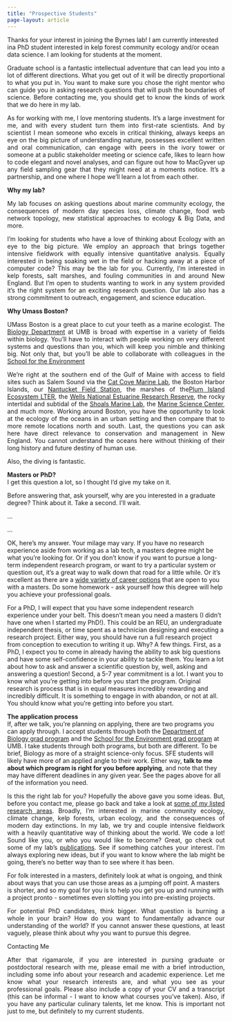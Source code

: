 ```yaml
---
title: "Prospective Students"
page-layout: article
---
```

<p>Thanks for your interest in joining the Byrnes lab! I am currently interested ina PhD student interested in kelp forest community ecology and/or ocean data science. I am  looking for  students at the moment.</p>

<p align="justify">Graduate school is a fantastic intellectual adventure that can lead you into a lot of different directions. What you get out of it will be directly proportional to what you put in. You want to make sure you chose the right mentor who can guide you in asking research questions that will push the boundaries of science. Before contacting me, you should get to know the kinds of work that we do here in my lab.</p>

<p align="justify">As for working with me, I love mentoring students. It's a large investment for me, and with every student turn them into first-rate scientists. And by scientist I mean someone who excels in critical thinking, always keeps an eye on the big picture of understanding nature, possesses excellent written and oral communication, can engage with peers in the ivory tower or someone at a public stakeholder meeting or science cafe, likes to learn how to code elegant and novel analyses, and can figure out how to MacGyver up any field sampling gear that they might need at a moments notice. It's a partnership, and one where I hope we'll learn a lot from each other.</p>

<p><span id="subtitle"><b>Why my lab?</b></span></p>
<p align="justify">My lab focuses on asking questions about marine community ecology, the consequences of modern day species loss, climate change, food web network topology, new statistical approaches to ecology &amp; Big Data, and more.</p>

<p align="justify">I'm looking for students who have a love of thinking about Ecology with an eye to the big picture. We employ an approach that brings together intensive fieldwork with equally intensive quantitative analysis. Equally interested in being soaking wet in the field or hacking away at a piece of computer code? This may be the lab for you. Currently, I'm interested in kelp forests, salt marshes, and fouling communities in and around New England. But I'm open to students wanting to work in any system provided it's the right system for an exciting research question. Our lab also has a strong commitment to outreach, engagement, and science education.</p>

<p><span id="subtitle"><b>Why Umass Boston?</b></span></p>
<p align="justify">UMass Boston is a great place to cut your teeth as a marine ecologist. The <a href="http://www.umb.edu/academics/csm/biology/">Biology Department</a> at UMB is broad with expertise in a variety of fields within biology. You'll have to interact with people working on very different systems and questions than you, which will keep you nimble and thinking big. Not only that, but you'll be able to collaborate with colleagues in the <a href="http://www.umb.edu/academics/environment">School for the Environment</a></p> 

<p align="justify">We're right at the southern end of the Gulf of Maine with access to field sites such as Salem Sound via the <a href="http://www.salemstate.edu/academics/schools/1028.php">Cat Cove Marine Lab</a>, the Boston Harbor Islands, our <a href="http://www.umb.edu/nantucket/">Nantucket Field Station</a>, the marshes of the<a href="http://ecosystems.mbl.edu/pie/">Plum Island Ecosystem LTER</a>, the <a href="http://www.wellsreserve.org/">Wells National Estuarine Research Reserve</a>, the rocky intertidal and subtidal of the <a href="http://sml.cornell.edu">Shoals Marine Lab</a>, the <a href="http://www.northeastern.edu/marinescience/">Marine Science Center</a>, and much more. Working around Boston, you have the opportunity to look at the ecology of the oceans in an urban setting and then compare that to more remote locations north and south. Last, the questions you can ask here have direct relevance to conservation and management in New England. You cannot understand the oceans here without thinking of their long history and future destiny of human use.</p>

<p>Also, the diving is fantastic.</p>

<p><span id="subtitle"><b>Masters or PhD?</b></span><br />
I get this question a lot, so I thought I'd give my take on it.</p>
<p>Before answering that, ask yourself, why are you interested in a graduate degree? Think about it. Take a second. I'll wait.</p>
<p>...</p>
<p>...</p>
<p>OK, here's my answer. Your milage may vary. If you have no research experience aside from working as a lab tech, a masters degree might be what you're looking for. Or if you don't know if you want to pursue a long-term independent research program, or want to try a particular system or question out, it's a great way to walk down that road for a little while. Or it's excellent as there are a <a href="http://www.pdx.edu/careers/what-can-i-do-with-a-degree-in-environmental-studiesenvironmental-sciences">wide variety of career options</a> that are open to you with a masters. Do some homework - ask yourself how this degree will help you achieve your professional goals.</p>
<p>For a PhD, I will expect that you have some independent research experience under your belt. This doesn't mean you need a masters (I didn't have one when I started my PhD!). This could be an REU, an undergraduate independent thesis, or time spent as a technician designing and executing a research project. Either way, you should have run a full research project from conception to execution to writing it up. Why? A few things. First, as a PhD, I expect you to come in already having the ability to ask big questions and have some self-confidence in your ability to tackle them. You learn a lot about how to ask and answer a scientific question by, well, asking and answering a question! Second, a 5-7 year commitment is a lot. I want you to know what you're getting into before you start the program. Original research is process that is in equal measures incredibly rewarding and incredibly difficult. It is something to engage in with abandon, or not at all. You should know what you're getting into before you start.</p>

<p><span id="subtitle"><b>The application process</b></span><br />
If, after we talk, you're planning on applying, there are two programs you can apply through. I accept students through both the <a href="http://www.umb.edu/academics/csm/biology/grad">Department of Biology grad program</a> and the <a href="http://www.umb.edu/academics/environment/grad">School for the Environment grad program</a> at UMB. I take students through both programs, but both are different. To be brief, Biology as more of a straight science-only focus. SFE students will likely have more of an applied angle to their work.  Either way, **talk to me about which program is right for you before applying**, and note that they may have different deadlines in any given year. See the pages above for all of the information you need.</p>

<p align="justify">Is this the right lab for you? Hopefully the above gave you some ideas. But, before you contact me, please go back and take a look at <a href="http://byrneslab.net">some of my listed research areas</a>. Broadly, I'm interested in marine community ecology, climate change, kelp forests, urban ecology, and the consequences of modern day extinctions. In my lab, we try and couple intensive fieldwork with a heavily quantitative way of thinking about the world. We code a lot! Sound like you, or who you would like to become? Great, go check out some of my lab's <a href="http://byrneslab.net/publications/">publications</a>. See if something catches your interest. I'm always exploring new ideas, but if you want to know where the lab might be going, there's no better way than to see where it has been.</p>

<p>For folk interested in a masters, definitely look at what is ongoing, and think about ways that you can use those areas as a jumping off point. A masters is shorter, and so my goal for you is to help you get you up and running with a project pronto - sometimes even slotting you into pre-existing projects.</p> 

<p align="justify">For potential PhD candidates, think bigger. What question is burning a whole in your brain? How do you want to fundamentally advance our understanding of the world? If you cannot answer these questions, at least vaguely, please think about why you want to pursue this degree.</p>

<p><span id="subtitle">Contacting Me</span></p>
<p align="justify">After that rigamarole, if you are interested in pursing graduate or postdoctoral research with me, please email me with a brief introduction, including some info about your research and academic experience. Let me know what your research interests are, and what you see as your professional goals. Please also include a copy of your CV and a transcript (this can be informal - I want to know what courses you've taken). Also, if you have any particular culinary talents, let me know. This is important not just to me, but definitely to my current students.</p>
<p><!-- <span id=subtitle><b>Why a graduate degree?</b>


<p align="justify">
Why are you interested in a graduate degree?   For a PhD, I know the default answer is always "So I can be a university professor."  That's great, and I look forward to working together to help you achieve that goal.  Do some reading, though, and make sure you know <a href="http://contemplativemammoth.wordpress.com/2013/06/19/academia-doesnt-have-a-phd-problem-it-has-an-attitude-problem/">what you're jumping into</a>.  The job market for academics is <a href="http://www2.esm.vt.edu/~jjsocha/socha_lab/Opportunities_files/science_crisis_article.pdf">never great</a>.  This is not to discourage you, but take a breath before diving in and think about long-term goals.  Know also that a PhD is amazing training for a <a href="http://dynamicecology.wordpress.com/2013/06/12/advice-finding-a-career-in-non-academic-research-guest-post/">wide variety</a> of <a href="http://storify.com/jebyrnes/nonacademiccareers">careers</a> as well. So, think about your long-term goals and why a PhD is the right road for you. You may also be interested in checking out <a href="http://www.amazon.com/Guide-Academia-Surviving-Postdocs-Research/dp/0470960418">this book</a>.

--></p>
<p></span></p>